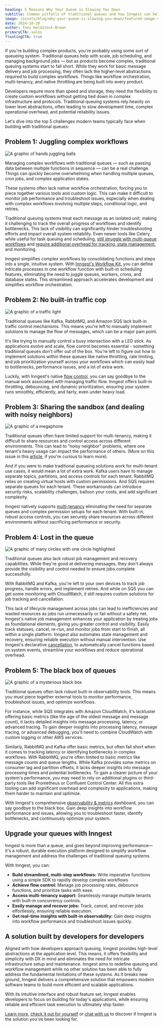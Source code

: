 ```yaml
---
heading: 5 Reasons Why Your Queue is Slowing You Down
subtitle: Common pitfalls of traditional queues and how Inngest can help
image: /assets/blog/why-your-queue-is-slowing-you-down/featured-image-v2.png
date: 2024-10-28
author: Tony Holdstock-Brown
primaryCTA: sales
floatingCTA: true
---
```


If you're building complex products, you're probably using some sort of queueing system. Traditional queues help with scale, job scheduling, and managing background jobs — but as products become complex, traditional queuing systems start to fall short.  While they work for basic message delivery and job processing, they often lack the higher-level abstractions required to build complex workflows. Things like workflow orchestration, multi-tenancy, and native throttling are being built into every product.

Developers require more than speed and storage; they need the flexibility to create custom workflows without getting tied down in complex infrastructure and protocols. Traditional queuing systems rely heavily on lower level abstractions, often leading to slow development time, complex operational overhead, and potential reliability issues.

Let's dive into the top 5 challenges modern teams typically face when building with traditional queues:

## Problem 1: Juggling complex workflows

![A graphic of hands juggling balls](/assets/blog/why-your-queue-is-slowing-you-down/juggling.png)

Managing complex workflows with traditional queues — such as passing data between multiple functions in sequence — can be a real challenge. Things can quickly become overwhelming when handling multiple queues, cron jobs, and complex application states.

These systems often lack native workflow orchestration, forcing you to piece together various tools and custom logic. This can make it difficult to monitor job performance and troubleshoot issues, especially when dealing with complex workflows involving multiple steps, conditional logic, and retries.

Traditional queuing systems treat each message as an isolated unit, making it challenging to track the overall progress of workflows and identify bottlenecks. This lack of visibility can significantly hinder troubleshooting efforts and impact overall system reliability. Even newer tools like Celery, while useful for task queuing and scheduling, [still struggle with multi-queue workflows]() and [require additional overhead for tracking, state management](https://www.vintasoftware.com/blog/guide-django-celery-tasks), and monitoring.

Inngest simplifies complex workflows by consolidating functions and steps into a single, intuitive system. With [Inngest's Workflow Kit](/docs/reference/workflow-kit?ref=blog-why-your-queue-is-slowing-you-down), you can define intricate processes in one workflow function with built-in scheduling features, eliminating the need to juggle queues, workers, crons, and database states. This streamlined approach accelerates development and simplifies workflow orchestration.

## Problem 2: No built-in traffic cop

![A graphic of a traffic light](/assets/blog/why-your-queue-is-slowing-you-down/traffic.png)

Traditional queues like Kafka, RabbitMQ, and Amazon SQS lack built-in traffic control mechanisms. This means you're left to manually implement solutions to manage the flow of messages, which can be a major pain point.

It's like trying to manually control a busy intersection with a LED stick. As applications evolve and scale, flow control becomes essential - something traditional queues don't offer out of the box. You're left to figure out how to implement solutions within these queues like native throttling, rate limiting, and job prioritization yourself across your workflows which can easily lead to bottlenecks, performance issues, and a lot of extra work.

Luckily, with Inngest's native [flow control](/docs/guides/flow-control?ref=blog-why-your-queue-is-slowing-you-down), you can say goodbye to the manual work associated with managing traffic flow. Inngest offers built-in throttling, debouncing, and dynamic prioritization, ensuring your system runs smoothly, efficiently, and fairly, even under heavy load.

## Problem 3: Sharing the sandbox (and dealing with noisy neighbors)

![A graphic of a megaphone](/assets/blog/why-your-queue-is-slowing-you-down/noisy.png)

Traditional queues often have limited support for multi-tenancy, making it difficult to share resources and control access across different environments. This can lead to “noisy neighbor” problems, where one tenant's heavy usage can impact the performance of others. (More on this issue in this [article](/blog/fixing-multi-tenant-queueing-concurrency-problems?ref=blog-why-your-queue-is-slowing-you-down), if you're curious to learn more).

And if you were to make traditional queueing solutions work for multi-tenant use cases, it would mean a lot of extra work. Kafka users have to manage separate topics, partitions, and access controls for each tenant. RabbitMQ relies on creating virtual hosts with custom permissions. And SQS requires separate queues for each tenant. These workarounds can introduce security risks, scalability challenges, balloon your costs, and add significant complexity.

Inngest natively supports [multi-tenancy](/blog/building-the-inngest-queue-pt-i-fairness-multi-tenancy?ref=blog-why-your-queue-is-slowing-you-down) eliminating the need for separate queues and complex permission setups for each tenant. With built-in, robust access controls, you can securely share resources across different environments without sacrificing performance or security.

## Problem 4: Lost in the queue

![A graphic of many circles with one circle highlighted](/assets/blog/why-your-queue-is-slowing-you-down/lost.png)

Traditional queues also lack robust job management and recovery capabilities. While they're good at delivering messages, they don't always provide the visibility and control needed to ensure jobs complete successfully.

With RabbitMQ and Kafka, you're left to your own devices to track job progress, handle errors, and implement retries. And while on SQS you can get some monitoring with CloudWatch, it still requires custom solutions for job tracking and cancellation.

This lack of lifecycle management across jobs can lead to inefficiencies and wasted resources as jobs run unnecessarily or fail without a safety net. Inngest's native job management enhances your application by treating jobs as foundational elements, giving you greater control and visibility. Easily track statuses, cancel, re-run, and monitor jobs from start to finish, all within a single platform. Inngest also automates state management and recovery, ensuring reliable execution without manual intervention. Use Inngest's declarative [cancellation](/docs/features/inngest-functions/cancellation?ref=blog-why-your-queue-is-slowing-you-down), to automatically cancel functions based on system events, streamline your workflows and reduce operational overhead.

## Problem 5: The black box of queues

![A graphic of a mysterious black box](/assets/blog/why-your-queue-is-slowing-you-down/blackbox.png)

Traditional queues often lack robust built-in observability tools. This means you must piece together external tools to monitor performance, troubleshoot issues, and optimize workflows.

For instance, while SQS integrates with Amazon CloudWatch, it's lackluster offering basic metrics (like the age of the oldest message and message count), it lacks detailed insights into message processing, latency, or advanced tracing. To gain deeper insights into processing latency, message tracing, or advanced debugging, you'll need to combine CloudWatch with custom logging or other AWS services.

Similarly, RabbitMQ and Kafka offer basic metrics, but often fall short when it comes to tracking latency or identifying bottlenecks in complex workflows. With RabbitMQ, you're often limited to basic metrics like message counts and queue lengths. While Kafka provides some metrics on consumer lag and partition offsets, it lacks deeper insights into message processing times and potential bottlenecks. To gain a clearer picture of your system's performance, you may need to rely on additional plugins or third-party tools like Prometheus or Confluent Control Center. All this extra tooling can add significant overhead and complexity to applications, making them harder to maintain and optimize.

With Inngest's comprehensive [observability & metrics](/docs/platform/monitor/observability-metrics?ref=blog-why-your-queue-is-slowing-you-down) dashboard, you can say goodbye to the black box. Gain deep insights into workflow performance and issues, allowing you to troubleshoot faster, identify bottlenecks, and continuously optimize your system.

## Upgrade your queues with Inngest

Inngest is more than a queue, and goes beyond improving performance— it's a robust, durable execution platform designed to simplify workflow management and address the challenges of traditional queuing systems.

With Inngest, you can:

* **Build streamlined, multi-step workflows:** Write imperative functions using a simple SDK to rapidly develop complex workflows
* **Achieve flow control:** Manage job processing rates, debounce functions, and prioritize tasks with ease.
* **Access multi-tenancy support:** Seamlessly manage multiple tenants with built-in concurrency controls.
* **Easily manage and recover jobs:** Track, cancel, and recover jobs effortlessly, ensuring reliable execution.
* **Get real-time insights with built-in observability:** Gain deep insights into workflow performance and troubleshoot issues quickly.

## A solution built by developers for developers

Aligned with how developers approach queuing, Inngest provides high-level abstractions at the application level. This means, it offers flexibility and simplicity with DX in mind and eliminates the need for intricate infrastructure setup and maintenance. Inngest aims to redefine queuing and workflow management while no other solution has been able to fully address the fundamental limitations of these systems. As it breaks new ground, Inngest delivers a comprehensive solution that empowers modern software teams to build more efficient and scalable applications.

With its intuitive interface and robust feature set, Inngest enables developers to focus on building for today's applications, while ensuring reliable and efficient task execution to ultimately ship faster.

[Learn more](/compare-to-legacy-queues?ref=blog-why-your-queue-is-slowing-you-down), [check it out for yourself](/docs?ref=blog-why-your-queue-is-slowing-you-down) or [chat with us](/contact?ref=blog-why-your-queue-is-slowing-you-down) to discover if Inngest is the solution you've been looking for.